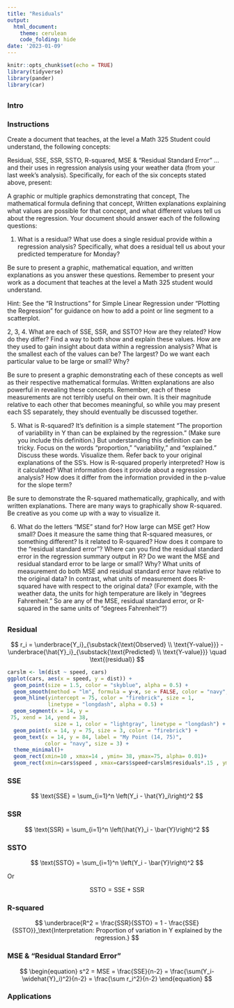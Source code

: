 ```yaml
---
title: "Residuals"
output: 
  html_document:
    theme: cerulean
    code_folding: hide
date: '2023-01-09'
---
```


```r
knitr::opts_chunk$set(echo = TRUE)
library(tidyverse)
library(pander)
library(car)
```
## {.tabset .tabset-pills .tabset-fade}

### Intro

### Instructions

Create a document that teaches, at the level a Math 325 Student could understand, the following concepts:

Residual,
SSE,
SSR,
SSTO, 
R-squared,
MSE & "Residual Standard Error"
...and their uses in regression analysis using your weather data (from your last week's analysis).
Specifically, for each of the six concepts stated above, present:

 A graphic or multiple graphics demonstrating that concept,
The mathematical formula defining that concept,
Written explanations explaining what values are possible for that concept, and what different values tell us about the regression.
Your document should answer each of the following questions: 

1. What is a residual? What use does a single residual provide within a regression analysis? Specifically, what does a residual tell us about your predicted temperature for Monday?

Be sure to present a graphic, mathematical equation, and written explanations as you answer these questions. Remember to present your work as a document that teaches at the level a Math 325 student would understand.

Hint: See the "R Instructions" for Simple Linear Regression under "Plotting the Regression" for guidance on how to add a point or line segment to a scatterplot. 

 

2, 3, 4. What are each of SSE, SSR, and SSTO? How are they related? How do they differ? Find a way to both show and explain these values. How are they used to gain insight about data within a regression analysis? What is the smallest each of the values can be? The largest? Do we want each particular value to be large or small? Why?

Be sure to present a graphic demonstrating each of these concepts as well as their respective mathematical formulas. Written explanations are also powerful in revealing these concepts. Remember, each of these measurements are not terribly useful on their own. It is their magnitude relative to each other that becomes meaningful, so while you may present each SS separately, they should eventually be discussed together.

 

5. What is R-squared? It's definition is a simple statement "The proportion of variability in Y than can be explained by the regression." (Make sure you include this definition.) But understanding this definition can be tricky. Focus on the words "proportion," "variability," and "explained." Discuss these words. Visualize them. Refer back to your original explanations of the SS's.
How is R-squared properly interpreted? How is it calculated? What information does it provide about a regression analysis? How does it differ from the information provided in the p-value for the slope term? 

Be sure to demonstrate the R-squared mathematically, graphically, and with written explanations. There are many ways to graphically show R-squared. Be creative as you come up with a way to visualize it.

 

6. What do the letters "MSE" stand for? How large can MSE get? How small? Does it measure the same thing that R-squared measures, or something different? Is it related to R-squared? How does it compare to the "residual standard error"? Where can you find the residual standard error in the regression summary output in R? Do we want the MSE and residual standard error to be large or small? Why? What units of measurement do both MSE and residual standard error have relative to the original data? In contrast, what units of measurement does R-squared have with respect to the original data? (For example, with the weather data, the units for high temperature are likely in "degrees Fahrenheit." So are any of the MSE, residual standard error, or R-squared in the same units of "degrees Fahrenheit"?)

##

## {.tabset .tabset-pills .tabset-fade}

### Residual

$$
r_i = \underbrace{Y_i}_{\substack{\text{Observed} \\ \text{Y-value}}} - \underbrace{\hat{Y}_i}_{\substack{\text{Predicted} \\ \text{Y-value}}} \quad \text{(residual)} 
$$

```r
carslm <- lm(dist ~ speed, cars)
ggplot(cars, aes(x = speed, y = dist)) +
  geom_point(size = 1.5, color = "skyblue", alpha = 0.5) +
  geom_smooth(method = "lm", formula = y~x, se = FALSE, color = "navy", size = 1.5) +
  geom_hline(yintercept = 75, color = "firebrick", size = 1,
             linetype = "longdash", alpha = 0.5) +
  geom_segment(x = 14, y =
 75, xend = 14, yend = 38,
               size = 1, color = "lightgray", linetype = "longdash") +
  geom_point(x = 14, y = 75, size = 3, color = "firebrick") +
  geom_text(x = 14, y = 84, label = "My Point (14, 75)",
            color = "navy", size = 3) +
  theme_minimal()+
  geom_rect(xmin=10 , xmax=14 , ymin= 38, ymax=75, alpha= 0.01)+
  geom_rect(xmin=cars$speed , xmax=cars$speed+carslm$residuals*.15 , ymin= dist, ymax=cars$dist, alpha= 0.01)
```

### SSE

$$
\text{SSE} = \sum_{i=1}^n \left(Y_i - \hat{Y}_i\right)^2
$$

### SSR

$$
\text{SSR} = \sum_{i=1}^n \left(\hat{Y}_i - \bar{Y}\right)^2
$$

### SSTO 

$$
\text{SSTO} = \sum_{i=1}^n \left(Y_i - \bar{Y}\right)^2
$$

Or

$$
\text{SSTO} = \text{SSE} + \text{SSR}
$$


### R-squared

$$
\underbrace{R^2 = \frac{SSR}{SSTO} = 1 - \frac{SSE}{SSTO}}_\text{Interpretation: Proportion of variation in Y explained by the regression.}
$$


### MSE & "Residual Standard Error"

$$
\begin{equation}
  s^2 = MSE = \frac{SSE}{n-2} = \frac{\sum(Y_i-\widehat{Y}_i)^2}{n-2} = \frac{\sum r_i^2}{n-2}
\end{equation}
$$

### Applications

##

